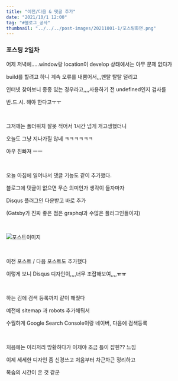```yaml
---
title: "이전/다음 & 댓글 추가"
date: "2021/10/1 12:00"
tag: "#블로그_공사"
thumbnail: "../../../post-images/20211001-1/포스팅화면.png"
---
```


### 포스팅 2일차

어제 저녁에.....window랑 location이 develop 상태에서는 아무 문제 없다가

build를 할려고 하니 계속 오류를 내뿜어서,,,멘탈 탈탈 털리고

인터넷 찾아보니 종종 있는 경우라고,,,,사용하기 전 undefined인지 검사를

반.드.시. 해야 한다고ㅜㅜ

<br/>

그저깨는 폴더위치 잘못 적어서 1시간 넘게 개고생했더니

오늘도 그냥 지나가질 않네 ㅋㅋㅋㅋㅋㅋ

아우 진빠져 ㅡㅡ

<br/>

오늘 아침에 일어나서 댓글 기능도 같이 추가했다.

블로그에 댓글이 없으면 무슨 의미인가 생각이 들자마자

Disqus 플러그인 다운받고 바로 추가

(Gatsby가 진짜 좋은 점은 graphql과 수많은 플러그인들이지)

<br/>

![포스트이미지](../../../post-images/20211001-1/포스팅화면.png)

<br/>

이전 포스트 / 다음 포스트도 추가했다

이렇게 보니 Disqus 디자인이,,,,너무 조잡해보여,,,,ㅠㅠ

<br/>

하는 김에 검색 등록까지 같이 해줬다

예전에 sitemap 과 robots 추가해둬서

수월하게 Google Search Console이랑 네이버, 다음에 검색등록

<br/>

처음에는 이리저리 방황하다가 이제야 조금 틀이 잡힌?? 느낌

이제 세세한 디자인 좀 신경쓰고 처음부터 차근차근 정리하고

복습의 시간이 온 것 같군

